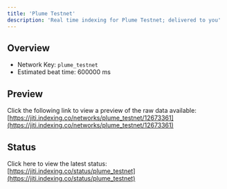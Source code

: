 ```yaml
---
title: 'Plume Testnet'
description: 'Real time indexing for Plume Testnet; delivered to you'
---
```


## Overview
- Network Key: `plume_testnet`
- Estimated beat time: 600000 ms

## Preview
Click the following link to view a preview of the raw data available: [https://jiti.indexing.co/networks/plume_testnet/12673361](https://jiti.indexing.co/networks/plume_testnet/12673361)

## Status
Click here to view the latest status: [https://jiti.indexing.co/status/plume_testnet](https://jiti.indexing.co/status/plume_testnet)
